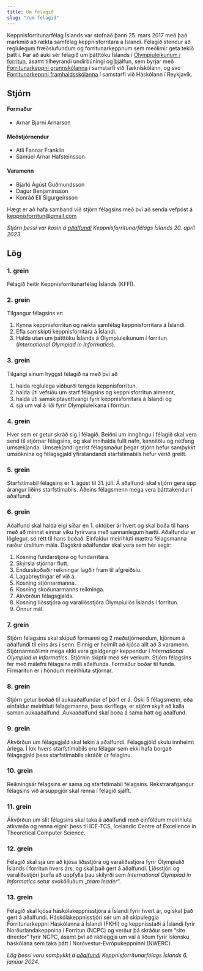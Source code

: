 ```yaml
---
title: Um félagið
slug: "/um-felagid"
---
```


Keppnisforritunarfélag Íslands var stofnað þann 25. mars 2017 með það markmið að
rækta samfélag keppnisforritara á Íslandi. Félagið stendur að reglulegum
fræðslufundum og forritunarkeppnum sem meðlimir geta tekið þátt í. Þar að auki
sér félagið um þátttöku Íslands í [Ólympíuleikunum í
forritun](https://ioinformatics.org/), ásamt tilheyrandi undirbúningi og
þjálfun, sem byrjar með [Forritunarkeppni grunnskólanna](https://kodun.is/) í
samstarfi við Tækniskólann, og svo [Forritunarkeppni
framhaldsskólanna](http://forritun.is/) í samstarfi við Háskólann í Reykjavík.

## Stjórn

#### Formaður

- Arnar Bjarni Arnarson

#### Meðstjórnendur

- Atli Fannar Franklín
- Samúel Arnar Hafsteinsson

#### Varamenn

- Bjarki Ágúst Guðmundsson
- Dagur Benjamínsson
- Konráð Elí Sigurgeirsson

Hægt er að hafa samband við stjórn félagsins með því að senda vefpóst á
[keppnisforritun@gmail.com](mailto:keppnisforritun@gmail.com)

*Stjórn þessi var kosin á [aðalfundi](/2023/04/13/adalfundur-2023) Keppnisforritunarfélags Íslands 20. apríl 2023.*

## Lög

### 1. grein

Félagið heitir Keppnisforritunarfélag Íslands (KFFÍ).

### 2. grein

Tilgangur félagsins er:

1. Kynna keppnisforritun og rækta samfélag keppnisforritara á Íslandi.
2. Efla samskipti keppnisforritara á Íslandi.
3. Halda utan um þátttöku Íslands á Ólympíuleikunum í forritun (*International Olympiad in Informatics*).

### 3. grein

Tilgangi sínum hyggst félagið ná með því að

1. halda reglulega viðburði tengda keppnisforritun,
2. halda úti vefsíðu um starf félagsins og keppnisforritun almennt,
3. halda úti samskiptavettvangi fyrir keppnisforritara á Íslandi og
4. sjá um val á liði fyrir Ólympíuleikana í forritun.

### 4. grein

Hver sem er getur skráð sig í félagið. Beiðni um inngöngu í félagið skal vera send til stjórnar félagsins, og skal innihalda fullt nafn, kennitölu og netfang umsækjanda. Umsækjandi gerist félagsmaður þegar stjórn hefur samþykkt umsóknina og félagsgjald yfirstandandi starfstímabils hefur verið greitt.

### 5. grein

Starfstímabil félagsins er 1. ágúst til 31. júlí. Á aðalfundi skal stjórn gera upp árangur liðins starfstímabils. Aðeins félagsmenn mega vera þátttakendur í aðalfundi.

### 6. grein

Aðalfund skal halda eigi síðar en 1. október ár hvert og skal boða til hans með að minnst einnar viku fyrirvara með sannanlegum hætti. Aðalfundur er löglegur, sé rétt til hans boðað. Einfaldur meirihluti mættra félagsmanna ræður úrslitum mála. Dagskrá aðalfundar skal vera sem hér segir:

1. Kosning fundarstjóra og fundarritara.
2. Skýrsla stjórnar flutt.
3. Endurskoðaðir reikningar lagðir fram til afgreiðslu.
4. Lagabreytingar ef við á.
5. Kosning stjórnarmanna.
6. Kosning skoðunarmanns reikninga.
7. Ákvörðun félagsgjalds.
8. Kosning liðsstjóra og varaliðsstjóra Ólympíuliðs Íslands í forritun.
9. Önnur mál.

### 7. grein

Stjórn félagsins skal skipuð formanni og 2 meðstjórnendum, kjörnum á aðalfundi til eins árs í senn. Einnig er heimilt að kjósa allt að 3 varamenn. Stjórnarmeðlimir mega ekki vera gjaldgengir keppendur í *International Olympiad in Informatics*. Stjórnin skiptir með sér verkum. Stjórn félagsins fer með málefni félagsins milli aðalfunda. Formaður boðar til funda. Firmaritun er í höndum meirihluta stjórnar.

### 8. grein

Stjórn getur boðað til aukaaðalfundar ef þörf er á. Óski 5 félagsmenn, eða einfaldur meirihluti félagsmanna, þess skriflega, er stjórn skylt að kalla saman aukaaðalfund. Aukaaðalfund skal boða á sama hátt og aðalfund.

### 9. grein

Ákvörðun um félagsgjald skal tekin á aðalfundi. Félagsgjöld skulu innheimt árlega. Í lok hvers starfstímabils eru félagar sem ekki hafa borgað félagsgjald þess starfstímabils skráðir úr félaginu.

### 10. grein

Reikningsár félagsins er sama og starfstímabil félagsins. Rekstrarafgangur félagsins við ársuppgjör skal renna í félagið sjálft.

### 11. grein

Ákvörðun um slit félagsins skal taka á aðalfundi með einföldum meirihluta atkvæða og renna eignir þess til ICE-TCS, Icelandic Centre of Excellence in Theoretical Computer Science.

### 12. grein

Félagið skal sjá um að kjósa liðsstjóra og varaliðsstjóra fyrir Ólympíulið Íslands í forritun hvers árs, og skal það gert á aðalfundi. Liðsstjóri og varaliðsstjóri þurfa að uppfylla þau skilyrði sem *International Olympiad in Informatics* setur svokölluðum „*team leader*“.

### 13. grein

Félagið skal kjósa háskólakeppnisstjóra á Íslandi fyrir hvert ár, og skal það gert á aðalfundi.
Háskólakeppnisstjóri sér um að skipuleggja Forritunarkeppni Háskólanna á Íslandi (FKHÍ) og keppnisstaði á Íslandi fyrir Norðurlandakeppnina í Forritun (NCPC) og verður þá skráður sem “site director” fyrir NCPC, ásamt því að ráðleggja um val á liðum fyrir íslensku háskólana sem taka þátt í Norðvestur-Evrópukeppninni (NWERC).

*Lög þessi voru samþykkt á [aðalfundi](/2023/12/14/adalfundur-2024) Keppnisforritunarfélags Íslands 6. janúar 2024.*
